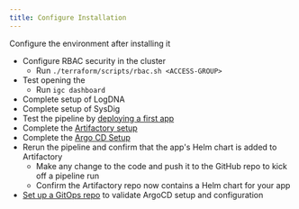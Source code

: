 ```yaml
---
title: Configure Installation
---
```



<PageDescription>

Configure the environment after installing it

</PageDescription>

- Configure RBAC security in the cluster
    - Run `./terraform/scripts/rbac.sh <ACCESS-GROUP>`
- Test opening the [<Globals name="dashboard" />](/getting-started/dashboard)
    - Run `igc dashboard`
- Complete setup of LogDNA
- Complete setup of SysDig
- Test the pipeline by [deploying a first app](/getting-started/deploy-app)
- Complete the [Artifactory setup](/admin/artifactory-setup)
- Complete the [Argo CD Setup](/admin/argocd-setup)
- Rerun the pipeline and confirm that the app's Helm chart is added to Artifactory
    - Make any change to the code and push it to the GitHub repo to kick off a pipeline run
    - Confirm the Artifactory repo now contains a Helm chart for your app
- [Set up a GitOps repo](/practical/inventory-part2#using-cd-to-deploy-to-test) to validate ArgoCD setup and configuration
